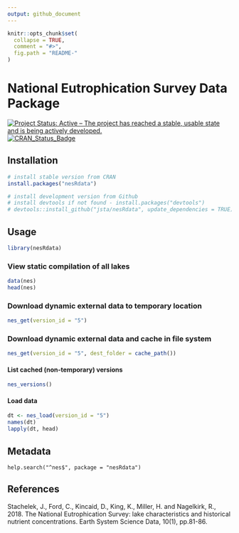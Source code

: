```yaml
---
output: github_document
---
```


<!-- README.md is generated from README.Rmd. Please edit that file -->

```r
knitr::opts_chunk$set(
  collapse = TRUE,
  comment = "#>",
  fig.path = "README-"
)
```

# National Eutrophication Survey Data Package

[![Project Status: Active – The project has reached a stable, usable state and is being actively developed.](http://www.repostatus.org/badges/latest/active.svg)](http://www.repostatus.org/#active)
[![CRAN_Status_Badge](http://www.r-pkg.org/badges/version/nesRdata)](https://cran.r-project.org/package=nesRdata)

## Installation

```r
# install stable version from CRAN
install.packages("nesRdata")

# install development version from Github
# install devtools if not found - install.packages("devtools")
# devtools::install_github("jsta/nesRdata", update_dependencies = TRUE)
```


## Usage

```r
library(nesRdata)
```

### View static compilation of all lakes

```r
data(nes)
head(nes)
```

### Download dynamic external data to temporary location

```r
nes_get(version_id = "5")
```

### Download dynamic external data and cache in file system

```r
nes_get(version_id = "5", dest_folder = cache_path())
```

#### List cached (non-temporary) versions

```r
nes_versions()
```

#### Load data

```r
dt <- nes_load(version_id = "5")
names(dt)
lapply(dt, head)
```

## Metadata

`help.search("^nes$", package = "nesRdata")`

## References

Stachelek, J., Ford, C., Kincaid, D., King, K., Miller, H. and Nagelkirk, R., 2018. The National Eutrophication Survey: lake characteristics and historical nutrient concentrations. Earth System Science Data, 10(1), pp.81-86.
